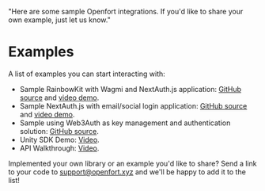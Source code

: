   "Here are some sample Openfort integrations. If you'd like to share your own example, just let us know."

# Examples

A list of examples you can start interacting with:

- Sample RainbowKit with Wagmi and NextAuth.js application: [GitHub source](https://github.com/openfort-xyz/samples/tree/main/rainbow-ssv-nextjs) and [video demo](https://youtu.be/rh2E02PATlU).
- Sample NextAuth.js with email/social login application: [GitHub source](https://github.com/openfort-xyz/samples/tree/main/ssv-social-nextjs) and [video demo](https://youtu.be/xBzl8hk__P8).
- Sample using Web3Auth as key management and authentication solution: [GitHub source](https://github.com/openfort-xyz/samples/tree/main/web3auth-wagmi-nextjs).
- Unity SDK Demo: [Video](https://www.youtube.com/watch?v=EQoj7Dl616E).
- API Walkthrough: [Video](https://www.youtube.com/watch?v=QDEIuSu4l7U).

Implemented your own library or an example you'd like to share? Send a link to your code to support@openfort.xyz and we'll be happy to add it to the list!
